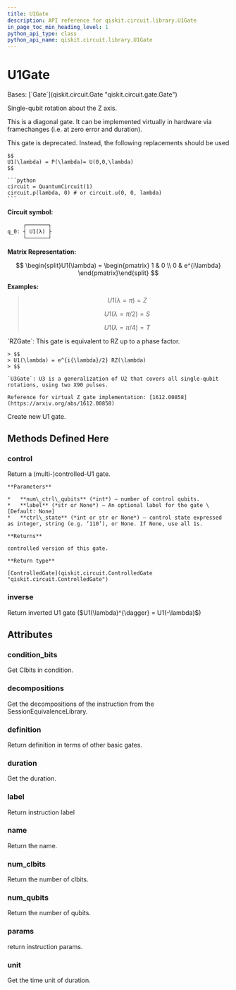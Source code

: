 ```yaml
---
title: U1Gate
description: API reference for qiskit.circuit.library.U1Gate
in_page_toc_min_heading_level: 1
python_api_type: class
python_api_name: qiskit.circuit.library.U1Gate
---
```


# U1Gate

<Class id="qiskit.circuit.library.U1Gate" github="https://github.com/qiskit/qiskit/tree/stable/0.24/qiskit/circuit/library/standard_gates/u1.py" signature="U1Gate(theta, label=None)">
  Bases: [`Gate`](qiskit.circuit.Gate "qiskit.circuit.gate.Gate")

  Single-qubit rotation about the Z axis.

  This is a diagonal gate. It can be implemented virtually in hardware via framechanges (i.e. at zero error and duration).

  <Admonition title="Warning" type="caution">
    This gate is deprecated. Instead, the following replacements should be used

    $$
    U1(\lambda) = P(\lambda)= U(0,0,\lambda)
    $$

    ```python
    circuit = QuantumCircuit(1)
    circuit.p(lambda, 0) # or circuit.u(0, 0, lambda)
    ```
  </Admonition>

  **Circuit symbol:**

  ```python
       ┌───────┐
  q_0: ┤ U1(λ) ├
       └───────┘
  ```

  **Matrix Representation:**

  $$
  \begin{split}U1(\lambda) =
      \begin{pmatrix}
          1 & 0 \\
          0 & e^{i\lambda}
      \end{pmatrix}\end{split}
  $$

  **Examples:**

  > $$
  > U1(\lambda = \pi) = Z
  > $$
  >
  > $$
  > U1(\lambda = \pi/2) = S
  > $$
  >
  > $$
  > U1(\lambda = \pi/4) = T
  > $$

  <Admonition title="See also" type="note">
    `RZGate`: This gate is equivalent to RZ up to a phase factor.

    > $$
    > U1(\lambda) = e^{i{\lambda}/2} RZ(\lambda)
    > $$

    `U3Gate`: U3 is a generalization of U2 that covers all single-qubit rotations, using two X90 pulses.

    Reference for virtual Z gate implementation: [1612.00858](https://arxiv.org/abs/1612.00858)
  </Admonition>

  Create new U1 gate.

  ## Methods Defined Here

  <span id="qiskit-circuit-library-u1gate-control" />

  ### control

  <Function id="qiskit.circuit.library.U1Gate.control" name="control" signature="U1Gate.control(num_ctrl_qubits=1, label=None, ctrl_state=None)">
    Return a (multi-)controlled-U1 gate.

    **Parameters**

    *   **num\_ctrl\_qubits** (*int*) – number of control qubits.
    *   **label** (*str or None*) – An optional label for the gate \[Default: None]
    *   **ctrl\_state** (*int or str or None*) – control state expressed as integer, string (e.g. ‘110’), or None. If None, use all 1s.

    **Returns**

    controlled version of this gate.

    **Return type**

    [ControlledGate](qiskit.circuit.ControlledGate "qiskit.circuit.ControlledGate")
  </Function>

  <span id="qiskit-circuit-library-u1gate-inverse" />

  ### inverse

  <Function id="qiskit.circuit.library.U1Gate.inverse" name="inverse" signature="U1Gate.inverse()">
    Return inverted U1 gate ($U1(\lambda)^{\dagger} = U1(-\lambda)$)
  </Function>

  ## Attributes

  ### condition\_bits

  <Attribute id="qiskit.circuit.library.U1Gate.condition_bits" name="condition_bits">
    Get Clbits in condition.
  </Attribute>

  ### decompositions

  <Attribute id="qiskit.circuit.library.U1Gate.decompositions" name="decompositions">
    Get the decompositions of the instruction from the SessionEquivalenceLibrary.
  </Attribute>

  ### definition

  <Attribute id="qiskit.circuit.library.U1Gate.definition" name="definition">
    Return definition in terms of other basic gates.
  </Attribute>

  ### duration

  <Attribute id="qiskit.circuit.library.U1Gate.duration" name="duration">
    Get the duration.
  </Attribute>

  ### label

  <Attribute id="qiskit.circuit.library.U1Gate.label" name="label">
    Return instruction label
  </Attribute>

  ### name

  <Attribute id="qiskit.circuit.library.U1Gate.name" name="name">
    Return the name.
  </Attribute>

  ### num\_clbits

  <Attribute id="qiskit.circuit.library.U1Gate.num_clbits" name="num_clbits">
    Return the number of clbits.
  </Attribute>

  ### num\_qubits

  <Attribute id="qiskit.circuit.library.U1Gate.num_qubits" name="num_qubits">
    Return the number of qubits.
  </Attribute>

  ### params

  <Attribute id="qiskit.circuit.library.U1Gate.params" name="params">
    return instruction params.
  </Attribute>

  ### unit

  <Attribute id="qiskit.circuit.library.U1Gate.unit" name="unit">
    Get the time unit of duration.
  </Attribute>
</Class>


